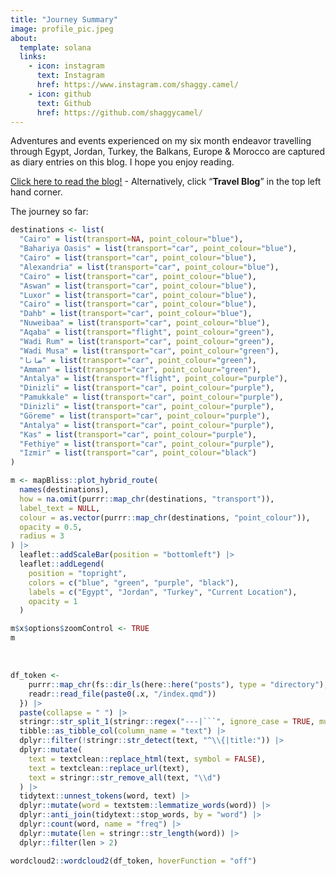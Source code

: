 ```yaml
---
title: "Journey Summary"
image: profile_pic.jpeg
about: 
  template: solana
  links:
    - icon: instagram
      text: Instagram
      href: https://www.instagram.com/shaggy.camel/
    - icon: github
      text: Github
      href: https://github.com/shaggycamel/
---
```


Adventures and events experienced on my six month endeavor travelling through Egypt, Jordan, Turkey, the Balkans, Europe & Morocco are captured as diary entries on this blog. I hope you enjoy reading.

[[Click here to read the blog!]{.underline}](https://shaggycamel-travelblog.netlify.app/) - Alternatively, click "**Travel Blog**" in the top left hand corner.

The journey so far:

```r
destinations <- list(
  "Cairo" = list(transport=NA, point_colour="blue"),
  "Bahariya Oasis" = list(transport="car", point_colour="blue"),
  "Cairo" = list(transport="car", point_colour="blue"),
  "Alexandria" = list(transport="car", point_colour="blue"),
  "Cairo" = list(transport="car", point_colour="blue"),
  "Aswan" = list(transport="car", point_colour="blue"),
  "Luxor" = list(transport="car", point_colour="blue"),
  "Cairo" = list(transport="car", point_colour="blue"),
  "Dahb" = list(transport="car", point_colour="blue"),
  "Nuweibaa" = list(transport="car", point_colour="blue"),
  "Aqaba" = list(transport="flight", point_colour="green"),
  "Wadi Rum" = list(transport="car", point_colour="green"),
  "Wadi Musa" = list(transport="car", point_colour="green"),
  "ضانا" = list(transport="car", point_colour="green"),
  "Amman" = list(transport="car", point_colour="green"),
  "Antalya" = list(transport="flight", point_colour="purple"),
  "Dinizli" = list(transport="car", point_colour="purple"),
  "Pamukkale" = list(transport="car", point_colour="purple"),
  "Dinizli" = list(transport="car", point_colour="purple"),
  "Göreme" = list(transport="car", point_colour="purple"),
  "Antalya" = list(transport="car", point_colour="purple"),
  "Kas" = list(transport="car", point_colour="purple"),
  "Fethiye" = list(transport="car", point_colour="purple"),
  "Izmir" = list(transport="car", point_colour="black")
)

m <- mapBliss::plot_hybrid_route(
  names(destinations), 
  how = na.omit(purrr::map_chr(destinations, "transport")), 
  label_text = NULL,
  colour = as.vector(purrr::map_chr(destinations, "point_colour")),
  opacity = 0.5,
  radius = 3
) |> 
  leaflet::addScaleBar(position = "bottomleft") |> 
  leaflet::addLegend(
    position = "topright",           
    colors = c("blue", "green", "purple", "black"),
    labels = c("Egypt", "Jordan", "Turkey", "Current Location"),
    opacity = 1
  )

m$x$options$zoomControl <- TRUE
m
```

<br>

```r
df_token <- 
    purrr::map_chr(fs::dir_ls(here::here("posts"), type = "directory"), ~{
    readr::read_file(paste0(.x, "/index.qmd"))
  }) |> 
  paste(collapse = " ") |> 
  stringr::str_split_1(stringr::regex("---|```", ignore_case = TRUE, multiline = TRUE, dotall = TRUE)) |> 
  tibble::as_tibble_col(column_name = "text") |> 
  dplyr::filter(!stringr::str_detect(text, "^\\{|title:")) |> 
  dplyr::mutate(
    text = textclean::replace_html(text, symbol = FALSE),
    text = textclean::replace_url(text),
    text = stringr::str_remove_all(text, "\\d")
  ) |> 
  tidytext::unnest_tokens(word, text) |> 
  dplyr::mutate(word = textstem::lemmatize_words(word)) |> 
  dplyr::anti_join(tidytext::stop_words, by = "word") |> 
  dplyr::count(word, name = "freq") |> 
  dplyr::mutate(len = stringr::str_length(word)) |> 
  dplyr::filter(len > 2)

wordcloud2::wordcloud2(df_token, hoverFunction = "off")
```
